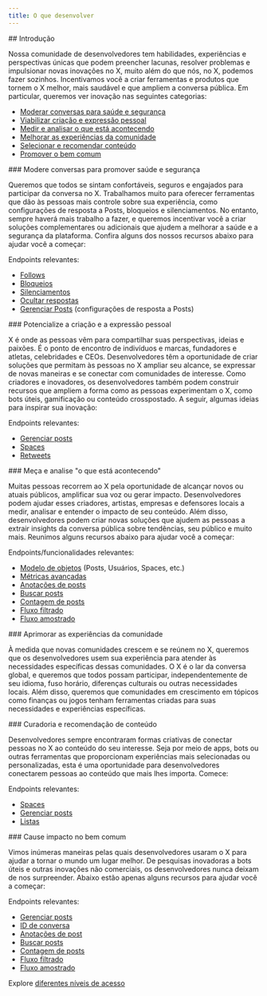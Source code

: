 ```yaml
---
title: O que desenvolver
---
```


<div id="introduction">
  ## Introdução
</div>

Nossa comunidade de desenvolvedores tem habilidades, experiências e perspectivas únicas que podem preencher lacunas, resolver problemas e impulsionar novas inovações no X, muito além do que nós, no X, podemos fazer sozinhos. Incentivamos você a criar ferramentas e produtos que tornem o X melhor, mais saudável e que ampliem a conversa pública. Em particular, queremos ver inovação nas seguintes categorias:

- [Moderar conversas para saúde e segurança](#moderate)
- [Viabilizar criação e expressão pessoal](#enable)
- [Medir e analisar o que está acontecendo](#measure)
- [Melhorar as experiências da comunidade](#improve)
- [Selecionar e recomendar conteúdo](#curate)
- [Promover o bem comum](#impact)

<div id="moderate-conversations-for-health-and-safety">
  ### Modere conversas para promover saúde e segurança
</div>

Queremos que todos se sintam confortáveis, seguros e engajados para participar da conversa no X. Trabalhamos muito para oferecer ferramentas que dão às pessoas mais controle sobre sua experiência, como configurações de resposta a Posts, bloqueios e silenciamentos. No entanto, sempre haverá mais trabalho a fazer, e queremos incentivar você a criar soluções complementares ou adicionais que ajudem a melhorar a saúde e a segurança da plataforma. Confira alguns dos nossos recursos abaixo para ajudar você a começar:

Endpoints relevantes:

- [Follows](/pt-BR/x-api/users/follows/introduction)
- [Bloqueios](/pt-BR/x-api/users/blocks/introduction)
- [Silenciamentos](/pt-BR/x-api/users/mutes/introduction)
- [Ocultar respostas](/pt-BR/x-api/posts/hide-replies/introduction)
- [Gerenciar Posts](/pt-BR/x-api/posts/manage-tweets/introduction) (configurações de resposta a Posts)

<div id="enable-creation-and-personal-expression">
  ### Potencialize a criação e a expressão pessoal
</div>

X é onde as pessoas vêm para compartilhar suas perspectivas, ideias e paixões. É o ponto de encontro de indivíduos e marcas, fundadores e atletas, celebridades e CEOs. Desenvolvedores têm a oportunidade de criar soluções que permitam às pessoas no X ampliar seu alcance, se expressar de novas maneiras e se conectar com comunidades de interesse. Como criadores e inovadores, os desenvolvedores também podem construir recursos que ampliem a forma como as pessoas experimentam o X, como bots úteis, gamificação ou conteúdo crosspostado. A seguir, algumas ideias para inspirar sua inovação:

Endpoints relevantes:

- [Gerenciar posts](/pt-BR/x-api/posts/manage-tweets/introduction)
- [Spaces](/pt-BR/x-api/spaces/introduction)
- [Retweets](/pt-BR/x-api/posts/retweets/introduction)

<div id="measure-and-analyze-whats-happening">
  ### Meça e analise "o que está acontecendo"
</div>

Muitas pessoas recorrem ao X pela oportunidade de alcançar novos ou atuais públicos, amplificar sua voz ou gerar impacto. Desenvolvedores podem ajudar esses criadores, artistas, empresas e defensores locais a medir, analisar e entender o impacto de seu conteúdo. Além disso, desenvolvedores podem criar novas soluções que ajudem as pessoas a extrair insights da conversa pública sobre tendências, seu público e muito mais. Reunimos alguns recursos abaixo para ajudar você a começar:

Endpoints/funcionalidades relevantes:

- [Modelo de objetos](/pt-BR/x-api/fundamentals/data-dictionary) (Posts, Usuários, Spaces, etc.)
- [Métricas avançadas](/pt-BR/x-api/fundamentals/metrics)
- [Anotações de posts](/pt-BR/x-api/fundamentals/post-annotations)
- [Buscar posts](/pt-BR/x-api/posts/search/introduction)
- [Contagem de posts](/pt-BR/x-api/posts/counts/introduction)
- [Fluxo filtrado](/pt-BR/x-api/posts/filtered-stream/introduction)
- [Fluxo amostrado](/pt-BR/x-api/posts/volume-streams/introduction)

<div id="improve-community-experiences">
  ### Aprimorar as experiências da comunidade
</div>

À medida que novas comunidades crescem e se reúnem no X, queremos que os desenvolvedores usem sua experiência para atender às necessidades específicas dessas comunidades. O X é o lar da conversa global, e queremos que todos possam participar, independentemente de seu idioma, fuso horário, diferenças culturais ou outras necessidades locais. Além disso, queremos que comunidades em crescimento em tópicos como finanças ou jogos tenham ferramentas criadas para suas necessidades e experiências específicas.

<div id="curate-and-recommend-content">
  ### Curadoria e recomendação de conteúdo
</div>

Desenvolvedores sempre encontraram formas criativas de conectar pessoas no X ao conteúdo do seu interesse. Seja por meio de apps, bots ou outras ferramentas que proporcionam experiências mais selecionadas ou personalizadas, esta é uma oportunidade para desenvolvedores conectarem pessoas ao conteúdo que mais lhes importa. Comece:

Endpoints relevantes:

- [Spaces](/pt-BR/x-api/spaces/introduction)
- [Gerenciar posts](/pt-BR/x-api/posts/manage-tweets/introduction)
- [Listas](/pt-BR/x-api/lists/manage-lists/introduction)

<div id="impact-the-greater-good">
  ### Cause impacto no bem comum
</div>

Vimos inúmeras maneiras pelas quais desenvolvedores usaram o X para ajudar a tornar o mundo um lugar melhor. De pesquisas inovadoras a bots úteis e outras inovações não comerciais, os desenvolvedores nunca deixam de nos surpreender. Abaixo estão apenas alguns recursos para ajudar você a começar:

Endpoints relevantes:

- [Gerenciar posts](/pt-BR/x-api/posts/manage-tweets/introduction)
- [ID de conversa](/pt-BR/x-api/fundamentals/conversation-id)
- [Anotações de post](/pt-BR/x-api/fundamentals/post-annotations)
- [Buscar posts](/pt-BR/x-api/posts/search/introduction)
- [Contagem de posts](/pt-BR/x-api/posts/counts/introduction)
- [Fluxo filtrado](/pt-BR/x-api/posts/filtered-stream/introduction)
- [Fluxo amostrado](/pt-BR/x-api/posts/volume-streams/introduction)

Explore [diferentes níveis de acesso](/pt-BR/x-api/getting-started/about-x-api)